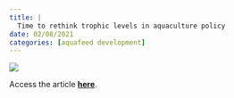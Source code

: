 ```yaml
---
title: |
  Time to rethink trophic levels in aquaculture policy
date: 02/08/2021
categories: [aquafeed development]
---
```


![](cottrell-et-al2021.jpeg)

Access the article [**here**](https://doi.org/10.1111/raq.12535).
